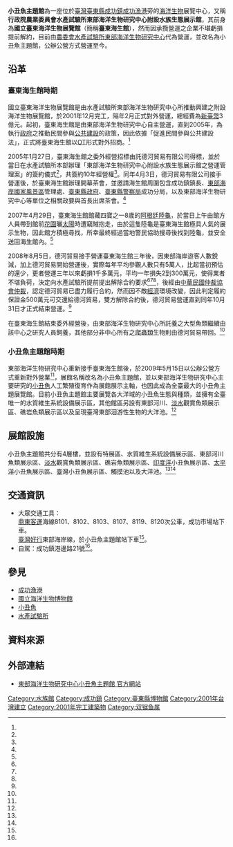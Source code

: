 {{Coord|23.098578|121.381201|type:landmark_dim:1000_source:GoogleMaps|display=title}}
{{Infobox Museum
 |name        =小丑魚主題館 <br>Aquarium Of Anemonefish
 |logo        = 行政院農委會水產試驗所東部海洋生物研究中心附設生態展覽館.png
 |logosize    = 240px
 |logo_caption= 東部海洋生物研究中心附設水族生態展示館（小丑魚主題館）標誌
 |established = 2002年2月
 |location    = {{TWN}}[[臺東縣|臺東縣]][[成功鎮|成功鎮]]港邊路21號 
 |type        = 公立，海洋生物展覽館
 |visitors    = 每年約50,000人次
 |director    =何源興
 |website     = [http://wwwextra.tfrin.gov.tw/nemone/ 官網]
}}
'''小丑魚主題館'''為一座位於[[臺灣|臺灣]][[臺東縣|臺東縣]][[成功鎮|成功鎮]][[成功漁港|成功漁港]]旁的[[海洋生物|海洋生物]]展覽中心，又稱'''行政院農業委員會水產試驗所東部海洋生物研究中心附設水族生態展示館'''，其前身為'''國立臺東海洋生物展覽館'''（簡稱'''臺東海生館'''），然而因承攬營運之企業不堪虧損提前解約，目前由[[農委會|農委會]][[水產試驗所|水產試驗所]][[東部海洋生物研究中心|東部海洋生物研究中心]]代為營運，並改名為小丑魚主題館，公辦公營方式營運至今。

== 沿革 ==
=== 臺東海生館時期 ===
國立臺東海洋生物展覽館是由水產試驗所東部海洋生物研究中心所推動興建之附設海洋生物展覽館，於2001年12月完工，隔年2月正式對外營運，總經費為[[新臺幣|新臺幣]]3億元。起初，臺東海生館是由東部海洋生物研究中心自主營運，直到2005年，為執行[[政府|政府]]之推動民間參與[[公共建設|公共建設]]的政策，因此依據「促進民間參與公共建設法」，正式將臺東海生館以[[OT|OT]]形式對外招商。<ref name="水產試驗所"/>

2005年1月27日，臺東海生館之委外經營招標由託德河貿易有限公司得標，並於當日在水產試驗所本部辦理「東部海洋生物研究中心附設水族生態展示館之營運管理案」的簽約儀式<ref name="水產試驗所"/>，共簽約10年經營權<ref name="TVBS"/>。同年4月3日，德河貿易有限公司接手營運後，於臺東海生館辦理開幕茶會，並邀請海生館周圍包含成功鎮鎮長、[[東部海岸國家風景區|東部海岸國家風景區]]管理處、[[臺東縣政府|臺東縣政府]]、[[臺東縣警察局|臺東縣警察局]]成功分局，以及東部海洋生物研究中心等單位之相關政要與首長出席茶會。<ref name="水產試驗所"/>

2007年4月29日，臺東海生館館藏四寶之一8歲的[[阿根廷陸龜|阿根廷陸龜]]，於當日上午由館方人員帶到館前[[花園|花園]]曬[[太陽|太陽]]時遭竊賊抱走，由於這隻陸龜是臺東海生館極具人氣的展示生物，因此館方積極尋找，所幸最終經過當地警民協助搜尋後找到陸龜，並安全送回海生館內。<ref name="大紀元"/>

2008年8月5日，德河貿易接手營運臺東海生館三年後，因東部海岸遊客人數銳減，加上德河貿易開始營運後，實際每年平均參觀人數只有5萬人，比起當初預估的還少，更者營運三年以來虧損1千多萬元，平均一年損失2到300萬元，使得業者不堪負荷，決定向水產試驗所提前提出解除合約要求<ref name="TVBS"/><ref name="自由時報"/><ref name="小丑魚主題館"/>，後經由[[中華民國仲裁協會|中華民國仲裁協會]][[仲裁|仲裁]]，認定德河貿易已盡力履行合約，然而因不敵[[經濟|經濟]]環境改變，因此判定履約保證金500萬元可交還給德河貿易，雙方解除合約後，德河貿易營運直到同年10月31日才正式結束營運。<ref name="自由時報"/>

在臺東海生館結束委外經營後，由東部海洋生物研究中心所託養之大型魚類繼續由該中心之研究人員飼養，其他部分非中心所有之[[爬蟲類|爬蟲類]]生物則由德河貿易帶回。<ref name="環境資訊中心"/>

=== 小丑魚主題館時期 ===
東部海洋生物研究中心重新接手臺東海生館後，於2009年5月15日以公辦公營方式重新對外營業<ref name="小丑魚主題館"/>，展館名稱改名為小丑魚主題館，並以東部海洋生物研究中心主要研究的[[小丑魚|小丑魚]]人工繁殖復育作為展館展示主軸，也因此成為全臺最大的小丑魚主題展覽館。目前小丑魚主題館主要展覽各大洋域的小丑魚生態與種類，並擁有全臺唯一的水質維生系統設備展示區，其他館區另設有東部河川、[[淡水|淡水]]觀賞魚類展示區、礁岩魚類展示區以及呈現臺灣東部洄游性生物的大洋池。<ref name="臺東縣政府"/>

== 展館設施 ==
小丑魚主題館共分有4層樓，並設有特展區、水質維生系統設備展示區、東部河川魚類展示區、[[淡水|淡水]]觀賞魚類展示區、礁岩魚類展示區、[[印度洋|印度洋]]小丑魚展示區、[[太平洋|太平洋]]小丑魚展示區、臺灣小丑魚展示區、觸摸池以及大洋池。<ref name="小丑魚主題館"/><ref name="臺東縣政府"/>

== 交通資訊 ==
* 大眾交通工具：<br>[[鼎東客運|鼎東客運]]海線8101、8102、8103、8107、8119、8120次公車，成功市場站下車。<br>[[台灣好行|臺灣好行]]東部海岸線，於小丑魚主題館站下車<ref name="臺東縣政府"/>。
* 自駕：成功鎮港邊路21號<ref name="臺東縣政府"/>。

== 參見 ==
* [[成功漁港|成功漁港]]
* [[國立海洋生物博物館|國立海洋生物博物館]]
* [[小丑魚|小丑魚]]
* [[水產試驗所|水產試驗所]]

== 資料來源 ==
{{Reflist| refs=

<ref name="TVBS">{{cite web|language=zh-tw|url=http://news.tvbs.com.tw/entry/186570|title=不堪虧損！　台東海生館10月底歇業|author=劉錦源|publisher=TVBS 新聞|date=2008-11-17|accessdate=2016-12-11}}</ref>

<ref name="自由時報">{{cite web|language=zh-tw|url=http://news.ltn.com.tw/news/local/paper/256608|title=〈南部〉不堪虧損 海生館結束營業|author=張存薇|publisher=自由時報|date=2008-11-07|accessdate=2016-12-11}}</ref>

<ref name="環境資訊中心">{{cite web|language=zh-tw|url=http://e-info.org.tw/node/38675|title=不堪虧損 台東海生館關門了|author=陳誼芩|publisher=台灣環境資訊中心|date=2008-11-07|accessdate=2016-12-11}}</ref>

<ref name="臺東縣政府">{{cite web|language=zh-tw|url=http://tour.taitung.gov.tw/zh-tw/Travel/ScenicSpot/334/|title=小丑魚主題館|author=|publisher=臺東縣政府 臺東觀光網|date=|accessdate=2016-12-11|archive-url=https://web.archive.org/web/20161105144059/http://tour.taitung.gov.tw/zh-tw/Travel/ScenicSpot/334|archive-date=2016-11-05|dead-url=yes}}</ref>

<ref name="大紀元">{{cite web|language=zh-tw|url=http://www.epochtimes.com/b5/7/5/1/n1696200.htm|title=台東海生館阿根廷陸龜 平安「龜」來|author=|publisher=大紀元|date=2007-05-01|accessdate=2016-12-11}}</ref>

<ref name="水產試驗所">{{cite web|language=zh-tw|url=http://www.tfrin.gov.tw/ct.asp?xItem=251012&ctNode=1296&mp=2|title=台東水族生態展示館委外經營簽約暨開幕茶會|author=何源興、陳文義|publisher=農委會水產試驗所|date=2005-06-01|accessdate=2016-12-11}}</ref>

<ref name="小丑魚主題館">{{cite web|language=zh-tw|url=http://wwwextra.tfrin.gov.tw/nemone/Anemonefish/index.html|title=小丑魚主題館|author=|publisher=農委會水產試驗所東部海洋生物研究中心|date=|accessdate=2016-12-11|archive-date=2020-01-27|archive-url=https://web.archive.org/web/20200127111256/http://wwwextra.tfrin.gov.tw/nemone/Anemonefish/index.html|dead-url=no}}</ref>


}}

== 外部連結 ==
* [http://wwwextra.tfrin.gov.tw/nemone/Anemonefish/ 東部海洋生物研究中心小丑魚主題館 官方網站] {{Wayback|url=http://wwwextra.tfrin.gov.tw/nemone/Anemonefish/ |date=20181003040723 }}

{{台灣博物館}}

[[Category:水族館|Category:水族館]]
[[Category:成功鎮|Category:成功鎮]]
[[Category:臺東縣博物館|Category:臺東縣博物館]]
[[Category:2001年台灣建立|Category:2001年台灣建立]]
[[Category:2001年完工建築物|Category:2001年完工建築物]]
[[Category:双锯鱼属|Category:双锯鱼属]]